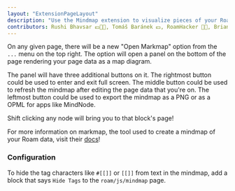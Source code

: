 ```yaml
---
layout: "ExtensionPageLayout"
description: "Use the Mindmap extension to visualize pieces of your Roam graph as a mindmap."
contributors: Rushi Bhavsar 💵📓🤔, Tomáš Baránek 💵, RoamHacker 📓🤔, Brian Barry 💵
---
```


On any given page, there will be a new "Open Markmap" option from the `...` menu on the top right. The option will open a panel on the bottom of the page rendering your page data as a map diagram.

The panel will have three additional buttons on it. The rightmost button could be used to enter and exit full screen. The middle button could be used to refresh the mindmap after editing the page data that you're on. The leftmost button could be used to export the mindmap as a PNG or as a OPML for apps like MindNode.

Shift clicking any node will bring you to that block's page!

For more information on markmap, the tool used to create a mindmap of your Roam data, visit their [docs](https://markmap.js.org/docs#what-is-markmap)!

### Configuration

To hide the tag characters like `#[[]]` or `[[]]` from text in the mindmap, add a block that says `Hide Tags` to the `roam/js/mindmap` page.
